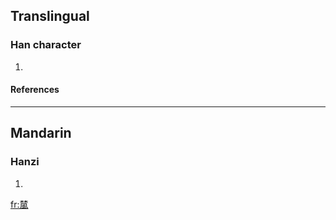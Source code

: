 ==Translingual==
===Han character===
{{Han char|rn=75|rad=木|as=13|sn=17|four=4421<sub>7</sub>|canj=木木竹弓戈 (DDHNI), X木木竹弓 (XDDHN)}}
# {{defn|Han|sort=木13}}
====References====
{{Han ref|kx=0556.300|dkj=15662|dj=0946.060|hdz=74486.090|uh=6A92|ud=27282|bh=ED4A|bd=60746}}

----
==Mandarin==
===Hanzi===
{{cmn-hanzi|pin=[[dàng]] ([[dang4]]), [[fēng]] ([[feng1]])|wg=tang<sup>4</sup>, feng<sup>1</sup>}}
# {{defn|Mandarin}}

[[fr:檒]]